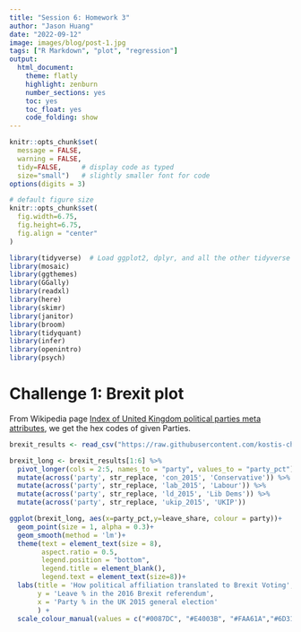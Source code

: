```yaml
---
title: "Session 6: Homework 3"
author: "Jason Huang"
date: "2022-09-12"
image: images/blog/post-1.jpg
tags: ["R Markdown", "plot", "regression"]
output:
  html_document:
    theme: flatly
    highlight: zenburn
    number_sections: yes
    toc: yes
    toc_float: yes
    code_folding: show
---
```


```r
knitr::opts_chunk$set(
  message = FALSE, 
  warning = FALSE, 
  tidy=FALSE,     # display code as typed
  size="small")   # slightly smaller font for code
options(digits = 3)

# default figure size
knitr::opts_chunk$set(
  fig.width=6.75, 
  fig.height=6.75,
  fig.align = "center"
)
```

```r
library(tidyverse)  # Load ggplot2, dplyr, and all the other tidyverse packages
library(mosaic)
library(ggthemes)
library(GGally)
library(readxl)
library(here)
library(skimr)
library(janitor)
library(broom)
library(tidyquant)
library(infer)
library(openintro)
library(psych)
```

# Challenge 1: Brexit plot

From Wikipedia page [Index of United Kingdom political parties meta attributes](https://en.wikipedia.org/wiki/Wikipedia:Index_of_United_Kingdom_political_parties_meta_attributes), we get the hex codes of given Parties.

```r

brexit_results <- read_csv("https://raw.githubusercontent.com/kostis-christodoulou/am01/master/data/brexit_results.csv")

brexit_long <- brexit_results[1:6] %>% 
  pivot_longer(cols = 2:5, names_to = "party", values_to = "party_pct") %>% 
  mutate(across('party', str_replace, 'con_2015', 'Conservative')) %>% 
  mutate(across('party', str_replace, 'lab_2015', 'Labour')) %>% 
  mutate(across('party', str_replace, 'ld_2015', 'Lib Dems')) %>% 
  mutate(across('party', str_replace, 'ukip_2015', 'UKIP'))

ggplot(brexit_long, aes(x=party_pct,y=leave_share, colour = party))+
  geom_point(size = 1, alpha = 0.3)+
  geom_smooth(method = 'lm')+
  theme(text = element_text(size = 8),
        aspect.ratio = 0.5, 
        legend.position = "bottom", 
        legend.title = element_blank(), 
        legend.text = element_text(size=8))+
  labs(title = 'How political affiliation translated to Brexit Voting',
       y = 'Leave % in the 2016 Brexit referendum',
       x = 'Party % in the UK 2015 general election'
       ) +
  scale_colour_manual(values = c("#0087DC", "#E4003B", "#FAA61A","#6D3177"))

```

